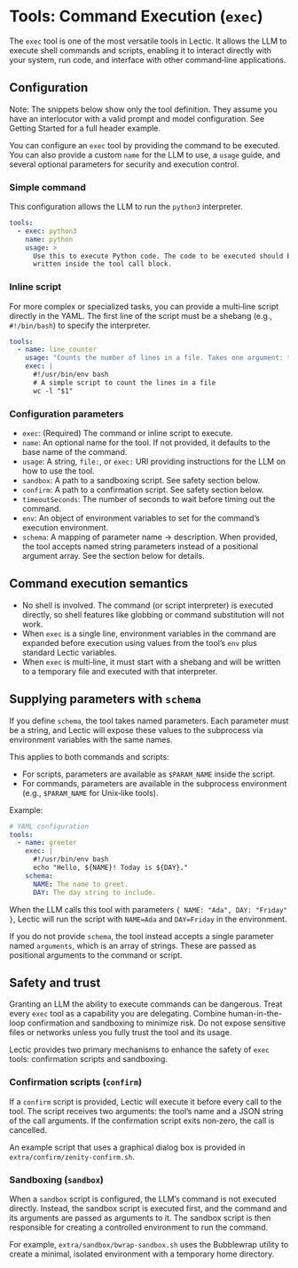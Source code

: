 # Tools: Command Execution (`exec`)

The `exec` tool is one of the most versatile tools in Lectic. It allows the
LLM to execute shell commands and scripts, enabling it to interact directly
with your system, run code, and interface with other command‑line
applications.

## Configuration

Note: The snippets below show only the tool definition. They assume you have
an interlocutor with a valid prompt and model configuration. See Getting
Started for a full header example.

You can configure an `exec` tool by providing the command to be executed. You
can also provide a custom `name` for the LLM to use, a `usage` guide, and
several optional parameters for security and execution control.

### Simple command

This configuration allows the LLM to run the `python3` interpreter.

```yaml
tools:
  - exec: python3
    name: python
    usage: >
      Use this to execute Python code. The code to be executed should be
      written inside the tool call block.
```

### Inline script

For more complex or specialized tasks, you can provide a multi‑line script
directly in the YAML. The first line of the script must be a shebang (e.g.,
`#!/bin/bash`) to specify the interpreter.

```yaml
tools:
  - name: line_counter
    usage: "Counts the number of lines in a file. Takes one argument: the file path."
    exec: |
      #!/usr/bin/env bash
      # A simple script to count the lines in a file
      wc -l "$1"
```

### Configuration parameters

- `exec`: (Required) The command or inline script to execute.
- `name`: An optional name for the tool. If not provided, it defaults to the
  base name of the command.
- `usage`: A string, `file:`, or `exec:` URI providing instructions for the
  LLM on how to use the tool.
- `sandbox`: A path to a sandboxing script. See safety section below.
- `confirm`: A path to a confirmation script. See safety section below.
- `timeoutSeconds`: The number of seconds to wait before timing out the
  command.
- `env`: An object of environment variables to set for the command's
  execution environment.
- `schema`: A mapping of parameter name → description. When provided, the
  tool accepts named string parameters instead of a positional argument
  array. See the section below for details.

## Command execution semantics

- No shell is involved. The command (or script interpreter) is executed
  directly, so shell features like globbing or command substitution will not
  work.
- When `exec` is a single line, environment variables in the command are
  expanded before execution using values from the tool's `env` plus standard
  Lectic variables.
- When `exec` is multi‑line, it must start with a shebang and will be
  written to a temporary file and executed with that interpreter.

## Supplying parameters with `schema`

If you define `schema`, the tool takes named parameters. Each parameter must
be a string, and Lectic will expose these values to the subprocess via
environment variables with the same names.

This applies to both commands and scripts:

- For scripts, parameters are available as `$PARAM_NAME` inside the script.
- For commands, parameters are available in the subprocess environment
  (e.g., `$PARAM_NAME` for Unix‑like tools).

Example:

```yaml
# YAML configuration
tools:
  - name: greeter
    exec: |
      #!/usr/bin/env bash
      echo "Hello, ${NAME}! Today is ${DAY}."
    schema:
      NAME: The name to greet.
      DAY: The day string to include.
```

When the LLM calls this tool with parameters `{ NAME: "Ada", DAY: "Friday" }`,
Lectic will run the script with `NAME=Ada` and `DAY=Friday` in the
environment.

If you do not provide `schema`, the tool instead accepts a single parameter
named `arguments`, which is an array of strings. These are passed as
positional arguments to the command or script.

## Safety and trust

::: {.callout-warning}

Granting an LLM the ability to execute commands can be dangerous. Treat
every `exec` tool as a capability you are delegating. Combine human-in-the-
loop confirmation and sandboxing to minimize risk. Do not expose sensitive
files or networks unless you fully trust the tool and its usage.

:::

Lectic provides two primary mechanisms to enhance the safety of `exec` tools:
confirmation scripts and sandboxing.

### Confirmation scripts (`confirm`)

If a `confirm` script is provided, Lectic will execute it before every call
to the tool. The script receives two arguments: the tool's name and a JSON
string of the call arguments. If the confirmation script exits non‑zero, the
call is cancelled.

An example script that uses a graphical dialog box is provided in
`extra/confirm/zenity-confirm.sh`.

### Sandboxing (`sandbox`)

When a `sandbox` script is configured, the LLM's command is not executed
directly. Instead, the sandbox script is executed first, and the command and
its arguments are passed as arguments to it. The sandbox script is then
responsible for creating a controlled environment to run the command.

For example, `extra/sandbox/bwrap-sandbox.sh` uses the Bubblewrap utility to
create a minimal, isolated environment with a temporary home directory.
